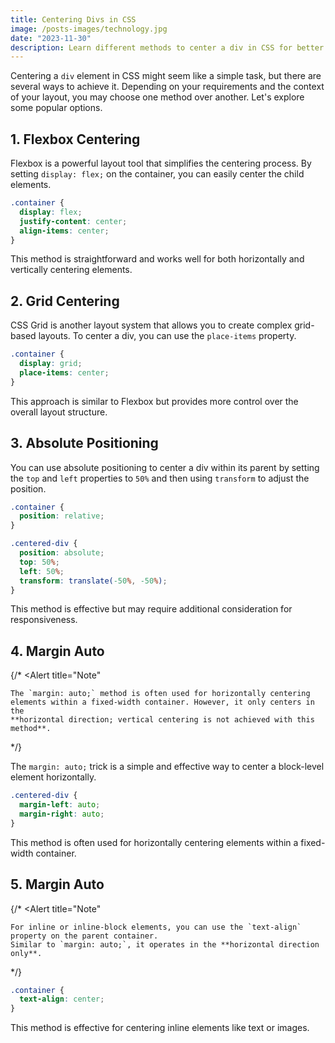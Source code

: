 ```yaml
---
title: Centering Divs in CSS
image: /posts-images/technology.jpg
date: "2023-11-30"
description: Learn different methods to center a div in CSS for better layout control.
---
```


Centering a `div` element in CSS might seem like a simple task, but there are several ways to achieve it. Depending on your requirements and the context of your layout, you may choose one method over another. Let's explore some popular options.

## 1. Flexbox Centering

Flexbox is a powerful layout tool that simplifies the centering process. By setting `display: flex;` on the container, you can easily center the child elements.

```css
.container {
  display: flex;
  justify-content: center;
  align-items: center;
}
```

This method is straightforward and works well for both horizontally and vertically centering elements.

## 2. Grid Centering

CSS Grid is another layout system that allows you to create complex grid-based layouts. To center a div, you can use the `place-items` property.

```css
.container {
  display: grid;
  place-items: center;
}
```

This approach is similar to Flexbox but provides more control over the overall layout structure.

## 3. Absolute Positioning

You can use absolute positioning to center a div within its parent by setting the `top` and `left` properties to `50%` and then using `transform` to adjust the position.

```css
.container {
  position: relative;
}

.centered-div {
  position: absolute;
  top: 50%;
  left: 50%;
  transform: translate(-50%, -50%);
}
```
This method is effective but may require additional consideration for responsiveness.

## 4. Margin Auto

{/* <Alert
    title="Note"
>
    The `margin: auto;` method is often used for horizontally centering elements within a fixed-width container. However, it only centers in the 
    **horizontal direction; vertical centering is not achieved with this method**.
</Alert> */}

The `margin: auto;` trick is a simple and effective way to center a block-level element horizontally.

```css
.centered-div {
  margin-left: auto;
  margin-right: auto;
}
```
This method is often used for horizontally centering elements within a fixed-width container.

## 5. Margin Auto

{/* <Alert
    title="Note"
>
    For inline or inline-block elements, you can use the `text-align` property on the parent container.
    Similar to `margin: auto;`, it operates in the **horizontal direction only**.
</Alert> */}


```css
.container {
  text-align: center;
}
```

This method is effective for centering inline elements like text or images.